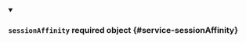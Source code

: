 
<details className="config-field" data-expandable="false" open>
<summary>

### `sessionAffinity` <span class="config-field-required" data-required="false">required</span> <span class="config-field-type">object</span> <span class="config-field-default"></span> <span class="config-field-enum"></span> {#service-sessionAffinity}



</summary>



</details>

